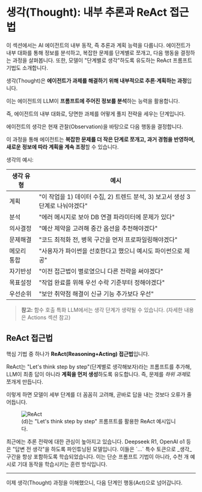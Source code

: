 # 생각(Thought): 내부 추론과 ReAct 접근법

<Tip>
이 섹션에서는 AI 에이전트의 내부 동작, 즉 추론과 계획 능력을 다룹니다. 에이전트가 내부 대화를 통해 정보를 분석하고, 복잡한 문제를 단계별로 쪼개고, 다음 행동을 결정하는 과정을 살펴봅니다. 또한, 모델이 "단계별로 생각"하도록 유도하는 ReAct 프롬프트 기법도 소개합니다.
</Tip>

생각(Thought)은 **에이전트가 과제를 해결하기 위해 내부적으로 추론·계획하는 과정**입니다.

이는 에이전트의 LLM이 **프롬프트에 주어진 정보를 분석**하는 능력을 활용합니다.

즉, 에이전트의 내부 대화로, 당면한 과제를 어떻게 풀지 전략을 세우는 단계입니다.

에이전트의 생각은 현재 관찰(Observation)을 바탕으로 다음 행동을 결정합니다.

이 과정을 통해 에이전트는 **복잡한 문제를 더 작은 단계로 쪼개고, 과거 경험을 반영하며, 새로운 정보에 따라 계획을 계속 조정**할 수 있습니다.

생각의 예시:

| 생각 유형 | 예시 |
|-----------|------|
| 계획 | "이 작업을 1) 데이터 수집, 2) 트렌드 분석, 3) 보고서 생성 3단계로 나눠야겠다" |
| 분석 | "에러 메시지로 보아 DB 연결 파라미터에 문제가 있다" |
| 의사결정 | "예산 제약을 고려해 중간 옵션을 추천해야겠다" |
| 문제해결 | "코드 최적화 전, 병목 구간을 먼저 프로파일링해야겠다" |
| 메모리 통합 | "사용자가 파이썬을 선호한다고 했으니 예시도 파이썬으로 제공" |
| 자기반성 | "이전 접근법이 별로였으니 다른 전략을 써야겠다" |
| 목표설정 | "작업 완료를 위해 우선 수락 기준부터 정해야겠다" |
| 우선순위 | "보안 취약점 해결이 신규 기능 추가보다 우선" |

> **참고:** 함수 호출 특화 LLM에서는 생각 단계가 생략될 수 있습니다. (자세한 내용은 Actions 섹션 참고)

## ReAct 접근법

핵심 기법 중 하나가 **ReAct(Reasoning+Acting) 접근법**입니다.

ReAct는 "Let's think step by step"(단계별로 생각해보자)라는 프롬프트를 추가해, LLM이 최종 답이 아니라 **계획을 먼저 생성**하도록 유도합니다. 즉, 문제를 *하위 과제*로 쪼개게 만듭니다.

이렇게 하면 모델이 세부 단계를 더 꼼꼼히 고려해, 곧바로 답을 내는 것보다 오류가 줄어듭니다.

<figure>
<img src="https://huggingface.co/datasets/agents-course/course-images/resolve/main/en/unit1/ReAct.png" alt="ReAct"/>
<figcaption>(d)는 "Let's think step by step" 프롬프트를 활용한 ReAct 예시입니다.</figcaption>
</figure>

<Tip>
최근에는 추론 전략에 대한 관심이 높아지고 있습니다. Deepseek R1, OpenAI o1 등은 "답변 전 생각"을 하도록 파인튜닝된 모델입니다. 이들은 `<think>...</think>` 특수 토큰으로 _생각_ 구간을 항상 포함하도록 학습되었습니다. 이는 단순 프롬프트 기법이 아니라, 수천 개 예시로 기대 동작을 학습시키는 훈련 방식입니다.
</Tip>

---
이제 생각(Thought) 과정을 이해했으니, 다음 단계인 행동(Act)으로 넘어갑니다. 